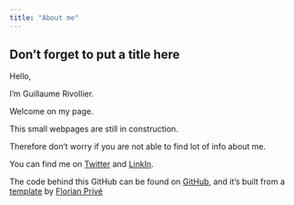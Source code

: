 ```yaml
---
title: "About me"
---
```


## Don't forget to put a title here

Hello,

I'm Guillaume Rivollier.

Welcome on my page.

This small webpages are still in construction.

Therefore don't worry if you are not able to find lot of info about me.


You can find me on [Twitter](https://twitter.com/g_rivollierl) and [LinkIn](https://www.linkedin.com/in/guillaume-rivollier/).

The code behind this GitHub can be found on [GitHub](https://github.com/RivollierG/RivollierG.github.io), and it's built from a [template](privefl/rmarkdown-website-template) by [Florian Privé](https://privefl.github.io/)
